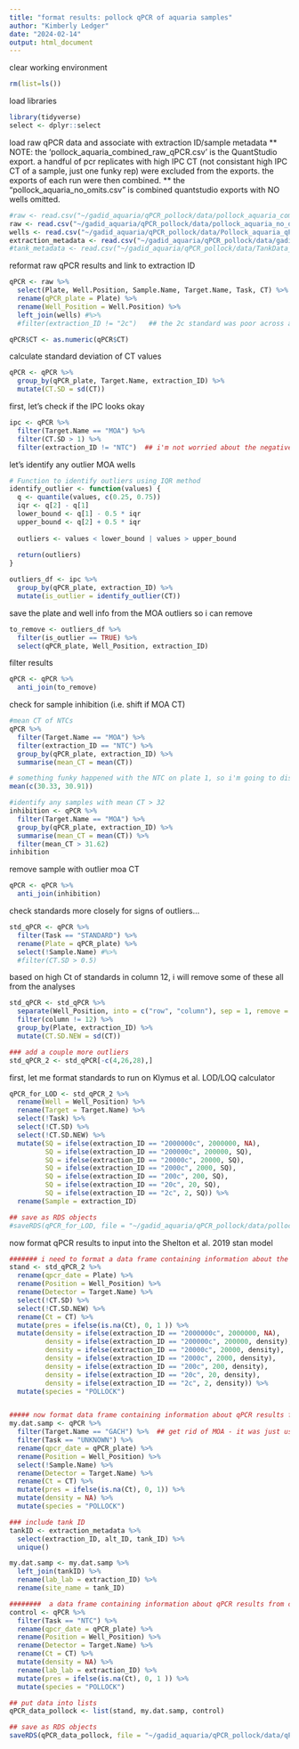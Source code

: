 ```yaml
---
title: "format results: pollock qPCR of aquaria samples"
author: "Kimberly Ledger"
date: "2024-02-14"
output: html_document
---
```


clear working environment
```r
rm(list=ls())
```


load libraries
```r
library(tidyverse)
select <- dplyr::select
```

load raw qPCR data and associate with extraction ID/sample metadata 
** NOTE:  the 'pollock_aquaria_combined_raw_qPCR.csv' is the QuantStudio export. a handful of pcr replicates with high IPC CT (not consistant high IPC CT of a sample, just one funky rep) were excluded from the exports. the exports of each run were then combined. 
** the "pollock_aquaria_no_omits.csv" is combined quantstudio exports with NO wells omitted. 

```r
#raw <- read.csv("~/gadid_aquaria/qPCR_pollock/data/pollock_aquaria_combined_raw_qPCR.csv")
raw <- read.csv("~/gadid_aquaria/qPCR_pollock/data/pollock_aquaria_no_omits.csv")
wells <- read.csv("~/gadid_aquaria/qPCR_pollock/data/Pollock_aquaria_qPCR_well_position.csv")
extraction_metadata <- read.csv("~/gadid_aquaria/qPCR_pollock/data/gadid_aquaria_metadata_qPCR.csv")
#tank_metadata <- read.csv("~/gadid_aquaria/qPCR_pollock/data/TankData_MBmodified.csv")
```

reformat raw qPCR results and link to extraction ID
```r
qPCR <- raw %>%
  select(Plate, Well.Position, Sample.Name, Target.Name, Task, CT) %>%
  rename(qPCR_plate = Plate) %>%
  rename(Well_Position = Well.Position) %>%
  left_join(wells) #%>%
  #filter(extraction_ID != "2c")   ## the 2c standard was poor across all plates so i'm going to remove 

qPCR$CT <- as.numeric(qPCR$CT)
```

calculate standard deviation of CT values 
```r
qPCR <- qPCR %>%
  group_by(qPCR_plate, Target.Name, extraction_ID) %>%
  mutate(CT.SD = sd(CT))
```

first, let's check if the IPC looks okay
```r
ipc <- qPCR %>%
  filter(Target.Name == "MOA") %>%
  filter(CT.SD > 1) %>%
  filter(extraction_ID != "NTC")  ## i'm not worried about the negative controls here
```

let's identify any outlier MOA wells 
```r
# Function to identify outliers using IQR method
identify_outlier <- function(values) {
  q <- quantile(values, c(0.25, 0.75))
  iqr <- q[2] - q[1]
  lower_bound <- q[1] - 0.5 * iqr
  upper_bound <- q[2] + 0.5 * iqr
  
  outliers <- values < lower_bound | values > upper_bound
  
  return(outliers)
}

outliers_df <- ipc %>%
  group_by(qPCR_plate, extraction_ID) %>%
  mutate(is_outlier = identify_outlier(CT))
```

save the plate and well info from the MOA outliers so i can remove 
```r
to_remove <- outliers_df %>%
  filter(is_outlier == TRUE) %>%
  select(qPCR_plate, Well_Position, extraction_ID)
```

filter results 
```r
qPCR <- qPCR %>%
  anti_join(to_remove)
```


check for sample inhibition (i.e. shift if MOA CT)
```r
#mean CT of NTCs
qPCR %>%
  filter(Target.Name == "MOA") %>%
  filter(extraction_ID == "NTC") %>%
  group_by(qPCR_plate, extraction_ID) %>%
  summarise(mean_CT = mean(CT))

# something funky happened with the NTC on plate 1, so i'm going to disregard that... 
mean(c(30.33, 30.91))

#identify any samples with mean CT > 32 
inhibition <- qPCR %>%
  filter(Target.Name == "MOA") %>%
  group_by(qPCR_plate, extraction_ID) %>%
  summarise(mean_CT = mean(CT)) %>%
  filter(mean_CT > 31.62)
inhibition
```

remove sample with outlier moa CT
```r
qPCR <- qPCR %>%
  anti_join(inhibition)
```

check standards more closely for signs of outliers...
```r
std_qPCR <- qPCR %>%
  filter(Task == "STANDARD") %>%
  rename(Plate = qPCR_plate) %>%
  select(!Sample.Name) #%>%
  #filter(CT.SD > 0.5)
```

based on high Ct of standards in column 12, i will remove some of these all from the analyses
```r
std_qPCR <- std_qPCR %>%
  separate(Well_Position, into = c("row", "column"), sep = 1, remove = F) %>%
  filter(column != 12) %>%
  group_by(Plate, extraction_ID) %>%
  mutate(CT.SD.NEW = sd(CT))

### add a couple more outliers
std_qPCR_2 <- std_qPCR[-c(4,26,28),]
```


first, let me format standards to run on Klymus et al. LOD/LOQ calculator
```r
qPCR_for_LOD <- std_qPCR_2 %>%
  rename(Well = Well_Position) %>%
  rename(Target = Target.Name) %>%
  select(!Task) %>%
  select(!CT.SD) %>%
  select(!CT.SD.NEW) %>%
  mutate(SQ = ifelse(extraction_ID == "2000000c", 2000000, NA),
         SQ = ifelse(extraction_ID == "200000c", 200000, SQ),
         SQ = ifelse(extraction_ID == "20000c", 20000, SQ),
         SQ = ifelse(extraction_ID == "2000c", 2000, SQ),
         SQ = ifelse(extraction_ID == "200c", 200, SQ),
         SQ = ifelse(extraction_ID == "20c", 20, SQ),
         SQ = ifelse(extraction_ID == "2c", 2, SQ)) %>%
  rename(Sample = extraction_ID)

## save as RDS objects 
#saveRDS(qPCR_for_LOD, file = "~/gadid_aquaria/qPCR_pollock/data/pollock_LOD_20240222.RDS")
```


now format qPCR results to input into the Shelton et al. 2019 stan model
```r
####### i need to format a data frame containing information about the qPCR using known DNA concentrations to create a standard curve
stand <- std_qPCR_2 %>%
  rename(qpcr_date = Plate) %>%
  rename(Position = Well_Position) %>%
  rename(Detector = Target.Name) %>%
  select(!CT.SD) %>%
  select(!CT.SD.NEW) %>%
  rename(Ct = CT) %>%
  mutate(pres = ifelse(is.na(Ct), 0, 1 )) %>%
  mutate(density = ifelse(extraction_ID == "2000000c", 2000000, NA),
         density = ifelse(extraction_ID == "200000c", 200000, density),
         density = ifelse(extraction_ID == "20000c", 20000, density),
         density = ifelse(extraction_ID == "2000c", 2000, density),
         density = ifelse(extraction_ID == "200c", 200, density),
         density = ifelse(extraction_ID == "20c", 20, density),
         density = ifelse(extraction_ID == "2c", 2, density)) %>%
  mutate(species = "POLLOCK")


##### now format data frame containing information about qPCR results from field collected samples. 
my.dat.samp <- qPCR %>%
  filter(Target.Name == "GACH") %>%  ## get rid of MOA - it was just used to identify inhibition 
  filter(Task == "UNKNOWN") %>%
  rename(qpcr_date = qPCR_plate) %>%
  rename(Position = Well_Position) %>%
  select(!Sample.Name) %>%
  rename(Detector = Target.Name) %>%
  rename(Ct = CT) %>%
  mutate(pres = ifelse(is.na(Ct), 0, 1)) %>%
  mutate(density = NA) %>%
  mutate(species = "POLLOCK") 

### include tank ID 
tankID <- extraction_metadata %>%
  select(extraction_ID, alt_ID, tank_ID) %>%
  unique()

my.dat.samp <- my.dat.samp %>%
  left_join(tankID) %>%
  rename(lab_lab = extraction_ID) %>%
  rename(site_name = tank_ID)

########  a data frame containing information about qPCR results from control samples (samples which should have no DNA and exist to look for contamination during the laboratory processing)
control <- qPCR %>%
  filter(Task == "NTC") %>%
  rename(qpcr_date = qPCR_plate) %>%
  rename(Position = Well_Position) %>%
  rename(Detector = Target.Name) %>%
  rename(Ct = CT) %>%
  mutate(density = NA) %>%
  rename(lab_lab = extraction_ID) %>%
  mutate(pres = ifelse(is.na(Ct), 0, 1 )) %>%
  mutate(species = "POLLOCK")

## put data into lists 
qPCR_data_pollock <- list(stand, my.dat.samp, control)

## save as RDS objects 
saveRDS(qPCR_data_pollock, file = "~/gadid_aquaria/qPCR_pollock/data/qPCR_data_pollock_20240222.RDS")
```


